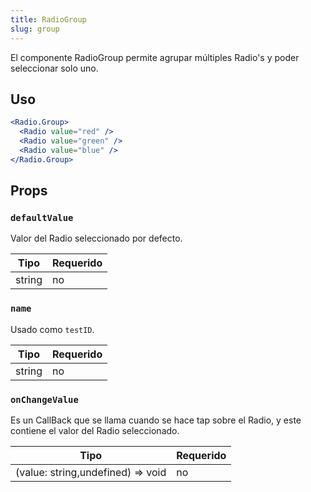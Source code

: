 ```yaml
---
title: RadioGroup
slug: group
---
```


El componente RadioGroup permite agrupar múltiples Radio's y poder seleccionar solo uno.

## Uso

```jsx
<Radio.Group>
  <Radio value="red" />
  <Radio value="green" />
  <Radio value="blue" />
</Radio.Group>
```

## Props

### `defaultValue`

Valor del Radio seleccionado por defecto.

| Tipo   | Requerido |
| ------ | --------- |
| string | no        |

### `name`

Usado como `testID`.

| Tipo   | Requerido |
| ------ | --------- |
| string | no        |

### `onChangeValue`

Es un CallBack que se llama cuando se hace tap sobre el Radio, y este contiene el valor del Radio seleccionado.

| Tipo                              | Requerido |
| --------------------------------- | --------- |
| (value: string,undefined) => void | no        |
